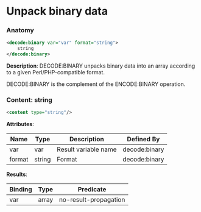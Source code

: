 # Unpack binary data

### Anatomy

```xml
<decode:binary var="var" format="string">
    string
</decode:binary>
```

 **Description**:
 DECODE:BINARY unpacks binary data into an array according to a given Perl/PHP-compatible format.

DECODE:BINARY is the complement of the ENCODE:BINARY operation.

### Content: string

```xml
<content type="string"/>
```

**Attributes**:

| Name | Type | Description | Defined By |
| ---- | ---- | ----------- | ---------- |
| var | var | Result variable name | decode:binary |
| format | string | Format | decode:binary |


**Results**:

| Binding | Type | Predicate |
| ------- | ---- | --------- |
| var | array | no-result-propagation |


